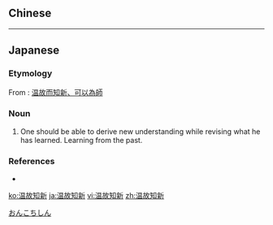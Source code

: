 {{also|溫故知新}}
==Chinese==
{{zh-see|溫故知新}}

----

==Japanese==
{{ja-kanjitab}}

===Etymology===
From {{etyl|ltc|ja|sort=おんこちしん}}: [[温故而知新、可以為師]]

===Noun===
{{ja-noun|おんこちしん|kyu=溫故知新}}

# One should be able to derive new understanding while revising what he has learned. Learning from the past.

===References===
* {{R:Kojien}}

[[Category:Yojijukugo|おんこちしん]]

[[ko:温故知新]]
[[ja:温故知新]]
[[vi:温故知新]]
[[zh:温故知新]]